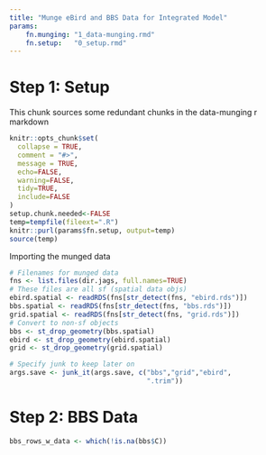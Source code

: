 ```yaml
---
title: "Munge eBird and BBS Data for Integrated Model"
params:
    fn.munging: "1_data-munging.rmd"
    fn.setup:   "0_setup.rmd"
---
```


# Step 1: Setup 
 This chunk sources some redundant chunks in the data-munging r markdown
```r
knitr::opts_chunk$set(
  collapse = TRUE,
  comment = "#>", 
  message = TRUE, 
  echo=FALSE, 
  warning=FALSE, 
  tidy=TRUE, 
  include=FALSE
)
setup.chunk.needed<-FALSE
temp=tempfile(fileext=".R")
knitr::purl(params$fn.setup, output=temp)
source(temp)
```


Importing the munged data
```r
# Filenames for munged data
fns <- list.files(dir.jags, full.names=TRUE)
# These files are all sf (spatial data objs)
ebird.spatial <- readRDS(fns[str_detect(fns, "ebird.rds")])
bbs.spatial <- readRDS(fns[str_detect(fns, "bbs.rds")])
grid.spatial <- readRDS(fns[str_detect(fns, "grid.rds")])
# Convert to non-sf objects
bbs <- st_drop_geometry(bbs.spatial)
ebird <- st_drop_geometry(ebird.spatial)
grid <- st_drop_geometry(grid.spatial)

# Specify junk to keep later on 
args.save <- junk_it(args.save, c("bbs","grid","ebird",                                "bbs.spatial","grid.spatial","ebird.spatial",
                                  ".trim"))
```

# Step 2: BBS Data

```r
bbs_rows_w_data <- which(!is.na(bbs$C))

```

